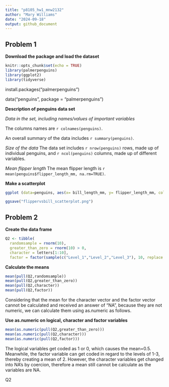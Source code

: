 ```yaml
---
title: "p8105_hw1_mnw2132"
author: "Mary Williams"
date: "2024-09-18"
output: github_document
---
```


## Problem 1 
**Download the package and load the dataset**
```r
knitr::opts_chunk$set(echo = TRUE)
library(palmerpenguins)
library(ggplot2)
library(tidyverse)
```

install.packages("palmerpenguins")

data("penguins", package = "palmerpenguins")

**Description of penguins data set**

*Data in the set, including names/values of important variables*

The columns names are `r colnames(penguins)`.

An overall summary of the data includes `r summary(penguins)`.

*Size of the data*
The data set includes `r nrow(penguins)` rows, made up of individual penguins, and `r ncol(penguins)` columns, made up of different variables. 

*Mean flipper length*
The mean flipper length is `r mean(penguins$flipper_length_mm, na.rm=TRUE)`.

**Make a scatterplot**

```r
ggplot (data=penguins, aes(x= bill_length_mm, y= flipper_length_mm, color=species))+geom_point()

ggsave("flippervsbill_scatterplot.png")
```

## Problem 2
**Create the data frame**
```r
Q2 <- tibble(
  randomsample = rnorm(10),
  greater_than_zero = rnorm(10) > 0,
  character = letters[1:10],
  factor = factor(sample(c("Level_1","Level_2","Level_3"), 10, replace = TRUE)))
```
**Calculate the means**
```r
mean(pull(Q2,randomsample))
mean(pull(Q2,greater_than_zero))
mean(pull(Q2,character))
mean(pull(Q2,factor))
```
Considering that the mean for the character vector and the factor vector cannot be calculated and received an answer of "NA", because they are not numeric, we can calculate them using as.numeric as follows. 

**Use as.numeric on logical, character and factor variables**
```r
mean(as.numeric(pull(Q2,greater_than_zero)))
mean(as.numeric(pull(Q2,character)))
mean(as.numeric(pull(Q2,factor)))
```

The logical variables get coded as 1 or 0, which causes the mean=0.5. Meanwhile, the factor variable can get coded in regard to the levels of 1-3, thereby creating a mean of 2. However, the character variables get changed into NA's by coercion, therefore a mean still cannot be calculate as the variables are NA. 

Q2


